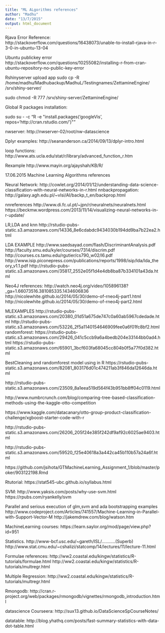 ```yaml
---
title: "ML ALgorithms references"
author: "Madhu"
date: "13/7/2015"
output: html_document
---
```

Rjava Error Reference:
http://stackoverflow.com/questions/16438073/unable-to-install-rjava-in-r-3-0-in-ubuntu-13-04

Ubuntu publickey error
http://stackoverflow.com/questions/10255082/installing-r-from-cran-ubuntu-repository-no-public-key-error

Rshinyserver upload app
 sudo cp -R /home/madhu/Madhubackup/MadhuL/Testingnames/ZettamineEngine/ /srv/shiny-server/ 

sudo chmod -R 777 /srv/shiny-server/ZettamineEngine/

Global R packages installation:

sudo su -   -c "R -e \"install.packages('googleVis', repos='http://cran.rstudio.com/')\"" 



nwserver:
http://nwserver-02/root/nw-datascience

Dplyr examples:
http://seananderson.ca/2014/09/13/dplyr-intro.html

loop functions:
http://www.ats.ucla.edu/stat/r/library/advanced_function_r.htm

Rexample 
http://www.mayin.org/ajayshah/KB/R/


17.06.2015
Machine Learning Algorithms references

Neural Network:
http://cowlet.org/2014/01/12/understanding-data-science-classification-with-neural-networks-in-r.html
nnbackpropagation:
http://galaxy.agh.edu.pl/~vlsi/AI/backp_t_en/backprop.html

nnreferences
http://www.di.fc.ul.pt/~jpn/r/neuralnets/neuralnets.html
https://beckmw.wordpress.com/2013/11/14/visualizing-neural-networks-in-r-update/


LR,LDA and knn
http://rstudio-pubs-static.s3.amazonaws.com/14336_8e6cdabdc9434030b194dd9ba7b22ea2.html

LDA EXAMPLE
http://www.saedsayad.com/flash/DiscriminantAnalysis.pdf
http://faculty.smu.edu/kyler/courses/7314/discrim.pdf
http://courses.cs.tamu.edu/rgutier/cs790_w02/l6.pdf
http://www.isip.piconepress.com/publications/reports/1998/isip/lda/lda_theory_v1.1.pdf
http://rstudio-pubs-static.s3.amazonaws.com/35817_2552e05f1d4e4db8ba87b334101a43da.html




Neo4J references:
http://watch.neo4j.org/video/105896138?_ga=1.66073516.381085335.1434606836
http://nicolewhite.github.io/2014/05/30/demo-of-rneo4j-part1.html
http://nicolewhite.github.io/2014/05/30/demo-of-rneo4j-part2.html


MLEXAMPLES
http://rstudio-pubs-static.s3.amazonaws.com/20380_01d51a675de747c0a60ab5967cdedade.html
http://rstudio-pubs-static.s3.amazonaws.com/53226_2f5a1140154646909fee0a6f01fc8bf2.html
randomforest:
https://rstudio-pubs-static.s3.amazonaws.com/29426_041c5ccb9a6a4bedb204e33144bb0ad4.html
https://rstudio-pubs-static.s3.amazonaws.com/65901_3bcf603fa68045cc804b0f5a77f0d382.html

BestCleaning and randomforest model using in R
https://rstudio-pubs-static.s3.amazonaws.com/82081_803176d01c474211ab3f846da12646da.html

http://rstudio-pubs-static.s3.amazonaws.com/23509_8a1eea519d564f43b951bb8ff04c0119.html


http://www.numbrcrunch.com/blog/comparing-tree-based-classification-methods-using-the-kaggle-otto-competition

https://www.kaggle.com/datacanary/otto-group-product-classification-challenge/xgboost-starter-code-with-r

http://rstudio-pubs-static.s3.amazonaws.com/26206_205f24e385f242df9af92c6025ae9403.html

http://rstudio-pubs-static.s3.amazonaws.com/59520_f25e40618a3a442ca45b110b57a24a6f.html

https://github.com/jsihota/GTMachineLearning_Assignment_1/blob/master/poker/903122198.Rmd

Rtutorial:
https://stat545-ubc.github.io/syllabus.html

SVM:
http://www.yaksis.com/posts/why-use-svm.html
https://rpubs.com/ryankelly/svm


Parallel and serious execution of glm,svm and ada bootstrapping examples
http://www.codeproject.com/Articles/741557/Machine-Learning-in-Parallel-with-Support-Vector-M
http://jakemdrew.com/blog/watson.htm


MachineLearning courses:
https://learn.saylor.org/mod/page/view.php?id=951

Statistics.
http://www-bcf.usc.edu/~gareth/ISL/...........(Superb)
http://www.stat.cmu.edu/~cshalizi/statcomp/14/lectures/11/lecture-11.html

Formulae references:
http://ww2.coastal.edu/kingw/statistics/R-tutorials/formulae.html
http://ww2.coastal.edu/kingw/statistics/R-tutorials/multregr.html


Multiple Regression:
http://ww2.coastal.edu/kingw/statistics/R-tutorials/multregr.html

Rmongodb:
http://cran.r-project.org/web/packages/rmongodb/vignettes/rmongodb_introduction.html

datascience Courseera:
http://sux13.github.io/DataScienceSpCourseNotes/


datatable:
http://blog.yhathq.com/posts/fast-summary-statistics-with-data-dot-table.html

